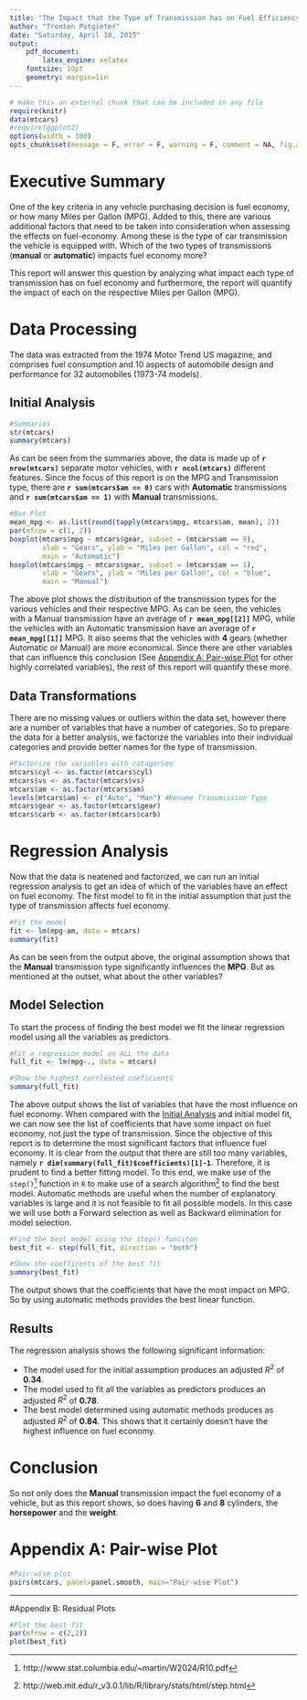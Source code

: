 ```yaml
---
title: "The Impact that the Type of Transmission has on Fuel Efficiency"
author: "Trenton Potgieter"
date: "Saturday, April 18, 2015"
output: 
    pdf_document:
        latex_engine: xelatex
    fontsize: 10pt
    geometry: margin=1in
---
```


```r
# make this an external chunk that can be included in any file
require(knitr)
data(mtcars)
#require(ggplot2)
options(width = 100)
opts_chunk$set(message = F, error = F, warning = F, comment = NA, fig.align = 'center', dpi = 100, tidy = F, cache.path = '.cache/', fig.path = 'fig/')

```

# Executive Summary
One of the key criteria in any vehicle purchasing decision is fuel economy, or how many Miles per Gallon (MPG). Added to this, there are various additional factors that need to be taken into consideration when assessing the effects on fuel-economy. Among these is the type of car transmission the vehicle is equipped with. Which of the two types of transmissions (__manual__ or __automatic__) impacts fuel economy more? 

This report will answer this question by analyzing what impact each type of transmission has on fuel economy and furthermore, the report will quantify the impact of each on the respective Miles per Gallon (MPG). 

# Data Processing 
The data was extracted from the 1974 Motor Trend US magazine, and comprises fuel consumption and 10 aspects of automobile design and performance for 32 automobiles (1973-74 models). 

## Initial Analysis
```r
#Summaries
str(mtcars)
summary(mtcars)
```

As can be seen from the summaries above, the data is made up of __`r nrow(mtcars)`__ separate motor vehicles, with __` r ncol(mtcars)`__ different features. Since the focus of this report is on the MPG and Transmission type, there are __`r sum(mtcars$am == 0)`__ cars with __Automatic__ transmissions and __`r sum(mtcars$am == 1)`__ with __Manual__ transmissions. 

```r
#Box Plot
mean_mpg <- as.list(round(tapply(mtcars$mpg, mtcars$am, mean), 2))
par(mfrow = c(1, 2))
boxplot(mtcars$mpg ~ mtcars$gear, subset = (mtcars$am == 0),
        xlab = "Gears", ylab = "Miles per Gallon", col = "red",
        main = "Automatic")
boxplot(mtcars$mpg ~ mtcars$gear, subset = (mtcars$am == 1),
        xlab = "Gears", ylab = "Miles per Gallon", col = "blue",
        main = "Manual")
```

The above plot shows the distribution of the transmission types for the various vehicles and their respective MPG. As can be seen, the vehicles with a Manual transmission have an average of __`r mean_mpg[[2]]`__ MPG, while the vehicles with an Automatic transmission have an average of __`r mean_mpg[[1]]`__ MPG. It also seems that the vehicles with __4__ gears (whether Automatic or Manual) are more economical. Since there are other variables that can influence this conclusion (See [Appendix A: Pair-wise Plot][] for other highly correlated variables), the rest of this report will quantify these more. 

## Data Transformations 
There are no missing values or outliers within the data set, however there are a number of variables that have a number of categories. So to prepare the data for a better analysis, we factorize the variables into their individual categories and provide better names for the type of transmission. 

```r
#Factorize the variables with catagories
mtcars$cyl <- as.factor(mtcars$cyl)
mtcars$vs <- as.factor(mtcars$vs)
mtcars$am <- as.factor(mtcars$am)
levels(mtcars$am) <- c("Auto", "Man") #Rename Transmission Type
mtcars$gear <- as.factor(mtcars$gear)
mtcars$carb <- as.factor(mtcars$carb)
```

# Regression Analysis 
Now that the data is neatened and factorized, we can run an initial regression analysis to get an idea of which of the variables have an effect on fuel economy. The first model to fit in the initial assumption that just the type of transmission affects fuel economy. 

```r
#Fit the model
fit <- lm(mpg~am, data = mtcars)
summary(fit)
```

As can be seen from the output above, the original assumption shows that the __Manual__ transmission type significantly influences the __MPG__. But as mentioned at the outset, what about the other variables? 

## Model Selection
To start the process of finding the best model we fit the linear regression model using all the variables as predictors. 

```r
#Fit a regression model on ALL the data
full_fit <- lm(mpg~., data = mtcars)

#Show the highest corrleated coeficients
summary(full_fit)
```

The above output shows the list of variables that have the most influence on fuel economy. When compared with the [Initial Analysis][] and initial model fit, we can now see the list of coefficients that have some impact on fuel economy, not just the type of transmission. Since the objective of this report is to determine the most significant factors that influence fuel economy. It is clear from the output that there are still too many variables, namely __`r dim(summary(full_fit)$coefficients)[1]-1`__. Therefore, it is prudent to find a better fitting model. To this end, we make use of the `step()`[^step] function in `R` to make use of a search algorithm[^aic] to find the best model. Automatic methods are useful when the number of explanatory variables is large and it is not feasible to fit all possible models. In this case we will use both a Forward selection as well as Backward elimination for model selection. 

```r
#Find the best model using the step() funciton
best_fit <- step(full_fit, direction = "both")

#Show the coefficents of the best fit
summary(best_fit)
```

The output shows that the coefficients that have the most impact on MPG. So by using automatic methods provides the best linear function. 

## Results 
The regression analysis shows the following significant information: 

* The model used for the initial assumption produces an adjusted $R^2$ of __0.34__. 
* The model used to fit all the variables as predictors produces an adjusted $R^2$ of __0.78__.
* The best model determined using automatic methods produces as adjusted $R^2$ of __0.84__. This shows that it certainly doesn't have the highest influence on fuel economy. 

# Conclusion 
So not only does the __Manual__ transmission impact the fuel economy of a vehicle, but as this report shows, so does having __6__ and __8__ cylinders, the __horsepower__ and the __weight__. 

\newpage

# Appendix A: Pair-wise Plot 
```r
#Pair-wise plot
pairs(mtcars, panel=panel.smooth, main="Pair-wise Plot")
```

****

#Appendix B: Residual Plots
```r
#Plot the best fit
par(mfrow = c(2,2))
plot(best_fit)
```

[^step]: http://www.stat.columbia.edu/~martin/W2024/R10.pdf
[^aic]: http://web.mit.edu/r_v3.0.1/lib/R/library/stats/html/step.html
